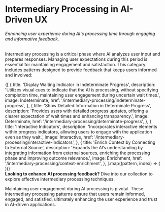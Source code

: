 

# Intermediary Processing in AI-Driven UX

###### Enhancing user experience during AI's processing time through engaging and informative feedback.

Intermediary processing is a critical phase where AI analyzes user input and prepares responses. Managing user expectations during this period is essential for maintaining engagement and satisfaction. This category includes patterns designed to provide feedback that keeps users informed and involved:

<div className='w-full grid grid-cols-1 lg:grid-cols-2 gap-6 py-8'>
  {[
    {
      title: 'Display Waiting Indicator in Indeterminate Progress',
      description:
        'Utilizes visual cues to indicate that the AI is processing, without specifying completion time, maintaining user engagement during uncertain wait times.',
      image: Indeterminate,
      href: '/intermediary-processing/indeterminate-progress',
    },
    {
      title: 'Show Detailed Information in Determinate Progress',
      description:
        'Provides users with detailed progress updates, offering a clearer expectation of wait times and enhancing transparency.',
      image: Determinate,
      href: '/intermediary-processing/determinate-progress',
    },
    {
      title: 'Interactive Indicators',
      description:
        'Incorporates interactive elements within progress indicators, allowing users to engage with the application even as they wait.',
      image: Interactive,
      href: '/intermediary-processing/interactive-indicators',
    },
    {
      title: 'Enrich Context by Connecting to External Source',
      description:
        'Expands the AI’s understanding by integrating information from external sources, enriching the processing phase and improving outcome relevance.',
      image: Enrichment,
      href: '/intermediary-processing/context-enrichment',
    },
  ].map((pattern, index) => (
    <IntroCard
      key={index}
      title={pattern.title}
      description={pattern.description}
      image={pattern.image}
      href={pattern.href}
    />
  ))}
</div>

<Promotion>
  <strong>Looking to enhance AI processing feedback?</strong>
  Dive into our collection to explore effective intermediary processing techniques.
</Promotion>

Maintaining user engagement during AI processing is pivotal. These intermediary processing patterns ensure that users remain informed, engaged, and satisfied, ultimately enhancing the user experience and trust in AI-driven applications.
